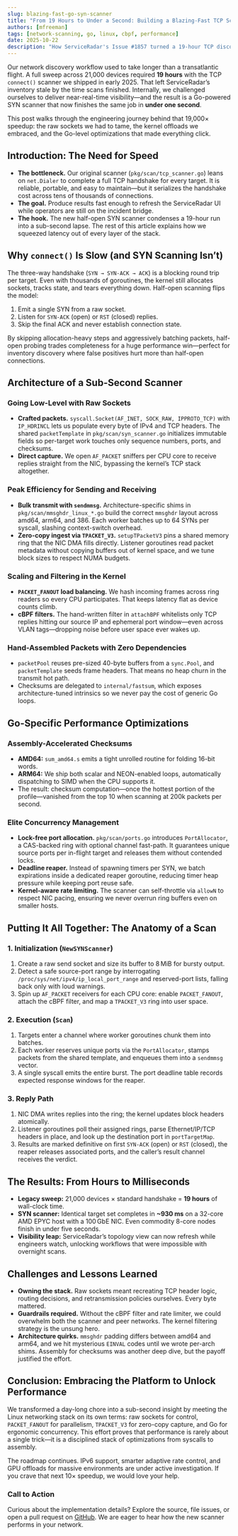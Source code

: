 ```yaml
---
slug: blazing-fast-go-syn-scanner
title: "From 19 Hours to Under a Second: Building a Blazing-Fast TCP Scanner in Go"
authors: [mfreeman]
tags: [network-scanning, go, linux, cbpf, performance]
date: 2025-10-22
description: "How ServiceRadar's Issue #1857 turned a 19-hour TCP discovery job into a sub-second SYN scan by leaning on raw sockets, BPF, and Go assembly."
---
```


Our network discovery workflow used to take longer than a transatlantic flight. A full sweep across 21,000 devices required **19 hours** with the TCP `connect()` scanner we shipped in early 2025. That left ServiceRadar’s inventory stale by the time scans finished. Internally, we challenged ourselves to deliver near-real-time visibility—and the result is a Go-powered SYN scanner that now finishes the same job in **under one second**.

<!-- truncate -->

This post walks through the engineering journey behind that 19,000× speedup: the raw sockets we had to tame, the kernel offloads we embraced, and the Go-level optimizations that made everything click.

## Introduction: The Need for Speed

* **The bottleneck.** Our original scanner (`pkg/scan/tcp_scanner.go`) leans on `net.Dialer` to complete a full TCP handshake for every target. It is reliable, portable, and easy to maintain—but it serializes the handshake cost across tens of thousands of connections.
* **The goal.** Produce results fast enough to refresh the ServiceRadar UI while operators are still on the incident bridge.
* **The hook.** The new half-open SYN scanner condenses a 19-hour run into a sub-second lapse. The rest of this article explains how we squeezed latency out of every layer of the stack.

## Why `connect()` Is Slow (and SYN Scanning Isn’t)

The three-way handshake (`SYN → SYN-ACK → ACK`) is a blocking round trip per target. Even with thousands of goroutines, the kernel still allocates sockets, tracks state, and tears everything down. Half-open scanning flips the model:

1. Emit a single SYN from a raw socket.
2. Listen for `SYN-ACK` (open) or `RST` (closed) replies.
3. Skip the final ACK and never establish connection state.

By skipping allocation-heavy steps and aggressively batching packets, half-open probing trades completeness for a huge performance win—perfect for inventory discovery where false positives hurt more than half-open connections.

## Architecture of a Sub-Second Scanner

### Going Low-Level with Raw Sockets

* **Crafted packets.** `syscall.Socket(AF_INET, SOCK_RAW, IPPROTO_TCP)` with `IP_HDRINCL` lets us populate every byte of IPv4 and TCP headers. The shared `packetTemplate` in `pkg/scan/syn_scanner.go` initializes immutable fields so per-target work touches only sequence numbers, ports, and checksums.
* **Direct capture.** We open `AF_PACKET` sniffers per CPU core to receive replies straight from the NIC, bypassing the kernel’s TCP stack altogether.

### Peak Efficiency for Sending and Receiving

* **Bulk transmit with `sendmmsg`.** Architecture-specific shims in `pkg/scan/mmsghdr_linux_*.go` build the correct `mmsghdr` layout across amd64, arm64, and 386. Each worker batches up to 64 SYNs per syscall, slashing context-switch overhead.
* **Zero-copy ingest via `TPACKET_V3`.** `setupTPacketV3` pins a shared memory ring that the NIC DMA fills directly. Listener goroutines read packet metadata without copying buffers out of kernel space, and we tune block sizes to respect NUMA budgets.

### Scaling and Filtering in the Kernel

* **`PACKET_FANOUT` load balancing.** We hash incoming frames across ring readers so every CPU participates. That keeps latency flat as device counts climb.
* **cBPF filters.** The hand-written filter in `attachBPF` whitelists only TCP replies hitting our source IP and ephemeral port window—even across VLAN tags—dropping noise before user space ever wakes up.

### Hand-Assembled Packets with Zero Dependencies

* `packetPool` reuses pre-sized 40-byte buffers from a `sync.Pool`, and `packetTemplate` seeds frame headers. That means no heap churn in the transmit hot path.
* Checksums are delegated to `internal/fastsum`, which exposes architecture-tuned intrinsics so we never pay the cost of generic Go loops.

## Go-Specific Performance Optimizations

### Assembly-Accelerated Checksums

* **AMD64:** `sum_amd64.s` emits a tight unrolled routine for folding 16-bit words.
* **ARM64:** We ship both scalar and NEON-enabled loops, automatically dispatching to SIMD when the CPU supports it.
* The result: checksum computation—once the hottest portion of the profile—vanished from the top 10 when scanning at 200k packets per second.

### Elite Concurrency Management

* **Lock-free port allocation.** `pkg/scan/ports.go` introduces `PortAllocator`, a CAS-backed ring with optional channel fast-path. It guarantees unique source ports per in-flight target and releases them without contended locks.
* **Deadline reaper.** Instead of spawning timers per SYN, we batch expirations inside a dedicated reaper goroutine, reducing timer heap pressure while keeping port reuse safe.
* **Kernel-aware rate limiting.** The scanner can self-throttle via `allowN` to respect NIC pacing, ensuring we never overrun ring buffers even on smaller hosts.

## Putting It All Together: The Anatomy of a Scan

### 1. Initialization (`NewSYNScanner`)

1. Create a raw send socket and size its buffer to 8 MiB for bursty output.
2. Detect a safe source-port range by interrogating `/proc/sys/net/ipv4/ip_local_port_range` and reserved-port lists, falling back only with loud warnings.
3. Spin up `AF_PACKET` receivers for each CPU core: enable `PACKET_FANOUT`, attach the cBPF filter, and map a `TPACKET_V3` ring into user space.

### 2. Execution (`Scan`)

1. Targets enter a channel where worker goroutines chunk them into batches.
2. Each worker reserves unique ports via the `PortAllocator`, stamps packets from the shared template, and enqueues them into a `sendmmsg` vector.
3. A single syscall emits the entire burst. The port deadline table records expected response windows for the reaper.

### 3. Reply Path

1. NIC DMA writes replies into the ring; the kernel updates block headers atomically.
2. Listener goroutines poll their assigned rings, parse Ethernet/IP/TCP headers in place, and look up the destination port in `portTargetMap`.
3. Results are marked definitive on first `SYN-ACK` (open) or `RST` (closed), the reaper releases associated ports, and the caller’s result channel receives the verdict.

## The Results: From Hours to Milliseconds

* **Legacy sweep:** 21,000 devices × standard handshake = **19 hours** of wall-clock time.
* **SYN scanner:** Identical target set completes in **~930 ms** on a 32-core AMD EPYC host with a 100 GbE NIC. Even commodity 8-core nodes finish in under five seconds.
* **Visibility leap:** ServiceRadar’s topology view can now refresh while engineers watch, unlocking workflows that were impossible with overnight scans.

## Challenges and Lessons Learned

* **Owning the stack.** Raw sockets meant recreating TCP header logic, routing decisions, and retransmission policies ourselves. Every byte mattered.
* **Guardrails required.** Without the cBPF filter and rate limiter, we could overwhelm both the scanner and peer networks. The kernel filtering strategy is the unsung hero.
* **Architecture quirks.** `mmsghdr` padding differs between amd64 and arm64, and we hit mysterious `EINVAL` codes until we wrote per-arch shims. Assembly for checksums was another deep dive, but the payoff justified the effort.

## Conclusion: Embracing the Platform to Unlock Performance

We transformed a day-long chore into a sub-second insight by meeting the Linux networking stack on its own terms: raw sockets for control, `PACKET_FANOUT` for parallelism, `TPACKET_V3` for zero-copy capture, and Go for ergonomic concurrency. This effort proves that performance is rarely about a single trick—it is a disciplined stack of optimizations from syscalls to assembly.

The roadmap continues. IPv6 support, smarter adaptive rate control, and GPU offloads for massive environments are under active investigation. If you crave that next 10× speedup, we would love your help.

### Call to Action

Curious about the implementation details? Explore the source, file issues, or open a pull request on [GitHub](https://github.com/carverauto/serviceradar). We are eager to hear how the new scanner performs in your network.
